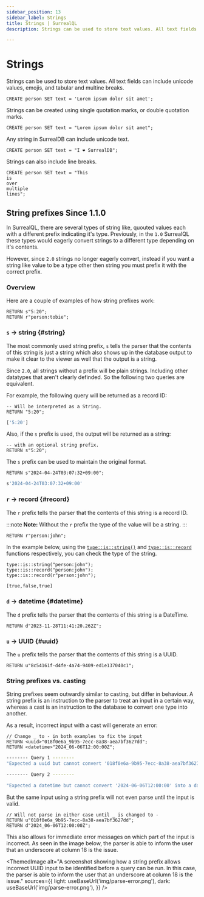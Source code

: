 ```yaml
---
sidebar_position: 13
sidebar_label: Strings
title: Strings | SurrealQL
description: Strings can be used to store text values. All text fields can include unicode values, emojis, and tabular and multine breaks.

---
```



# Strings

Strings can be used to store text values. All text fields can include unicode values, emojis, and tabular and multine breaks.

```surql
CREATE person SET text = 'Lorem ipsum dolor sit amet';
```

Strings can be created using single quotation marks, or double quotation marks.

```surql
CREATE person SET text = "Lorem ipsum dolor sit amet";
```

Any string in SurrealDB can include unicode text.

```surql
CREATE person SET text = "I ❤️ SurrealDB";
```

Strings can also include line breaks.

```surql
CREATE person SET text = "This
is
over
multiple
lines";
```

## String prefixes <l className='purple'>Since 1.1.0</l>

In SurrealQL, there are several types of string like, quouted values each with a different prefix indicating it's type. Previously, in the `1.0` SurrealQL these types would eagerly convert strings to a different type depending on it's contents. 

However, since `2.0` strings no longer eagerly convert, instead if you want a string like value to be a type other then string you must prefix it with the correct prefix.

### Overview

Here are a couple of examples of how string prefixes work:

```surql
RETURN s"5:20";
RETURN r"person:tobie";
```

### `s` -> string {#string}

The most commonly used string prefix, `s` tells the parser that the contents of this string is just a string which also shows up in the database output to make it clear to the viewer as well that the output is a string.

Since `2.0`, all strings without a prefix will be plain strings. Including other datatypes that aren't clearly definded. So the following two queries are equivalent.

For example, the following query will be returned as a record ID: 
```surql
-- Will be interpreted as a String.
RETURN "5:20";
```
```bash title="Response"
['5:20']
```
Also, if the `s` prefix is used, the output will be returned as a string:
```surql
-- with an optional string prefix.
RETURN s"5:20";
```

The `s` prefix can be used to maintain the original format.

```surql
RETURN s"2024-04-24T03:07:32+09:00";
```

```bash title="Response"
s'2024-04-24T03:07:32+09:00'
```

### `r` -> record {#record}

The `r` prefix tells the parser that the contents of this string is a record ID. 

:::note
__Note:__ Without the `r` prefix the type of the value will be a string.
:::

```surql
RETURN r"person:john"; 
```

In the example below, using the [`type::is::string()`](/docs/surrealdb/2.x/surrealql/functions/database/type#typeisstring) and [`type::is::record`](/docs/surrealdb/2.x/surrealql/functions/database/type#typeisrecord) functions respectively, you can check the type of the string.

```surql
type::is::string("person:john");
type::is::record("person:john");
type::is::record(r"person:john");
```

```bash title="Response"
[true,false,true]
```

### `d` -> datetime {#datetime}

The `d` prefix tells the parser that the contents of this string is a DateTime.

```surql
RETURN d"2023-11-28T11:41:20.262Z";
```

### `u` -> UUID {#uuid}

The `u` prefix tells the parser that the contents of this string is a UUID.

```surql
RETURN u"8c54161f-d4fe-4a74-9409-ed1e137040c1";
```

### String prefixes vs. casting

String prefixes seem outwardly similar to casting, but differ in behaviour. A string prefix is an instruction to the parser to treat an input in a certain way, whereas a cast is an instruction to the database to convert one type into another.

As a result, incorrect input with a cast will generate an error:

```surql
// Change _ to - in both examples to fix the input
RETURN <uuid>"018f0e6a_9b95-7ecc-8a38-aea7bf3627dd";
RETURN <datetime>"2024_06-06T12:00:00Z";
```

```bash title="Response"
-------- Query 1 --------
"Expected a uuid but cannot convert '018f0e6a-9b95-7ecc-8a38-aea7bf3627d' into a uuid"

-------- Query 2 --------

"Expected a datetime but cannot convert '2024-06-06T12:00:00' into a datetime"
```

But the same input using a string prefix will not even parse until the input is valid.

```surql
// Will not parse in either case until _ is changed to -
RETURN u"018f0e6a_9b95-7ecc-8a38-aea7bf3627dd";
RETURN d"2024_06-06T12:00:00Z";
```

This also allows for immediate error messages on which part of the input is incorrect. As seen in the image below, the parser is able to inform the user that an underscore at column 18 is the issue.

<ThemedImage
  alt="A screenshot showing how a string prefix allows incorrect UUID input to be identified before a query can be run. In this case, the parser is able to inform the user that an underscore at column 18 is the issue."
  sources={{
    light: useBaseUrl('img/parse-error.png'),
    dark: useBaseUrl('img/parse-error.png'),
  }}
/>